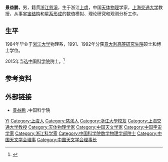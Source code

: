 '''景益鹏'''{{BD|1964年|1月}}，男，籍贯[[浙江|浙江]][[慈溪|慈溪]]，生于浙江[[上虞|上虞]]，中国[[天体物理|天体物理]]学家，[[上海交通大学|上海交通大学]]教授，从事[[宇宙结构|宇宙结构]]和[[星系形成|星系形成]]的数值模拟、理论研究和观测分析工作。

== 生平 ==
1984年毕业于[[浙江大学|浙江大学]]物理系，1991、1992年分获[[意大利高等研究生院|意大利高等研究生院]]硕士和博士学位。

2015年当选[[中国科学院|中国科学院]]院士。<ref >{{cite web |url=http://news.163.com/15/1211/08/BAHPTJB400014AED.html |language= |title=区委区政府祝贺景益鹏当选中科院院士 |publisher=东阳日报 |date=2015-12-11 |accessdate= |archive-url=https://web.archive.org/web/20160924192711/http://news.163.com/15/1211/08/BAHPTJB400014AED.html |archive-date=2016-09-24 |dead-url=yes }}</ref>

== 参考资料 ==
{{reflist}}

== 外部链接 ==
* [http://casad.cas.cn/aca/372/sxwlxb-201512-t20151224_4502110.html 景益鹏] {{Wayback|url=http://casad.cas.cn/aca/372/sxwlxb-201512-t20151224_4502110.html |date=20170112080813 }}.中国科学院

{{中国科学院数学物理学部院士}}
{{Navboxes
| title  = 景益鹏在[[中国天文学会|中国天文学会]]的职务
| list1  =
{{中国天文学会第十一届理事会}}
{{中国天文学会第十三届理事会}}
{{中国天文学会第十四届理事会}}
}}

{{Authority control}}
{{DEFAULTSORT:Jing景}}
[[Category:景姓|YI]]
[[Category:上虞人|Category:上虞人]]
[[Category:慈溪人|Category:慈溪人]]
[[Category:浙江大學校友|Category:浙江大學校友]]
[[Category:上海交通大学教授|Category:上海交通大学教授]]
[[Category:天体物理学家|Category:天体物理学家]]
[[Category:中国天文学家|Category:中国天文学家]]
[[Category:中国宇宙学家|Category:中国宇宙学家]]
[[Category:浙江科学家|Category:浙江科学家]]
[[Category:中国科学院数学物理学部院士|Category:中国科学院数学物理学部院士]]
[[Category:中国天文学会理事|Category:中国天文学会理事]]
[[Category:中国天文学会理事长|Category:中国天文学会理事长]]
